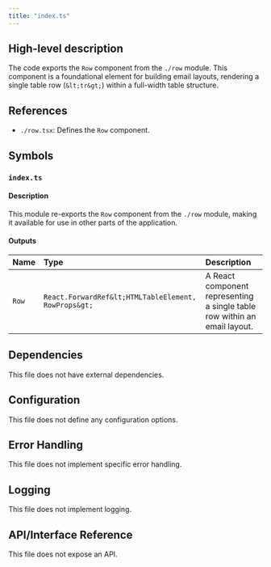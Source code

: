 ```yaml
---
title: "index.ts"
---
```


## High-level description
The code exports the `Row` component from the `./row` module. This component is a foundational element for building email layouts, rendering a single table row (`&lt;tr&gt;`) within a full-width table structure.

## References
- `./row.tsx`: Defines the `Row` component.

## Symbols
### `index.ts`
#### Description
This module re-exports the `Row` component from the `./row` module, making it available for use in other parts of the application.

#### Outputs
| Name | Type | Description |
|:-----|:-----|:------------|
| `Row` | `React.ForwardRef&lt;HTMLTableElement, RowProps&gt;` | A React component representing a single table row within an email layout. |


## Dependencies
This file does not have external dependencies.

## Configuration
This file does not define any configuration options.

## Error Handling
This file does not implement specific error handling.

## Logging
This file does not implement logging.

## API/Interface Reference
This file does not expose an API.
